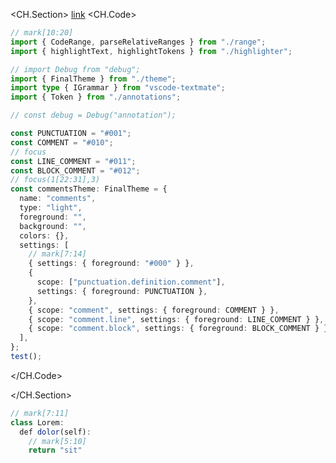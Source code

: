<CH.Section>
[link](focus://47[3:8])
<CH.Code>

```ts attacher() focus=15:16,47:106 lineNums=10:21,40:47,101:122
// mark[10:20]
import { CodeRange, parseRelativeRanges } from "./range";
import { highlightText, highlightTokens } from "./highlighter";

// import Debug from "debug";
import { FinalTheme } from "./theme";
import type { IGrammar } from "vscode-textmate";
import { Token } from "./annotations";

// const debug = Debug("annotation");

const PUNCTUATION = "#001";
const COMMENT = "#010";
// focus
const LINE_COMMENT = "#011";
const BLOCK_COMMENT = "#012";
// focus(1[22:31],3)
const commentsTheme: FinalTheme = {
  name: "comments",
  type: "light",
  foreground: "",
  background: "",
  colors: {},
  settings: [
    // mark[7:14]
    { settings: { foreground: "#000" } },
    {
      scope: ["punctuation.definition.comment"],
      settings: { foreground: PUNCTUATION },
    },
    { scope: "comment", settings: { foreground: COMMENT } },
    { scope: "comment.line", settings: { foreground: LINE_COMMENT } },
    { scope: "comment.block", settings: { foreground: BLOCK_COMMENT } },
  ],
};
test();
```

</CH.Code>

</CH.Section>

```js test.js focus=3
// mark[7:11]
class Lorem:
  def dolor(self):
    // mark[5:10]
    return "sit"
```
